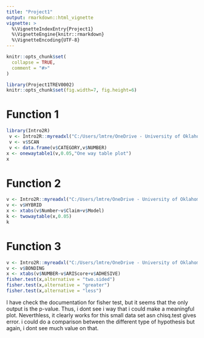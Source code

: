 ```yaml
---
title: "Project1"
output: rmarkdown::html_vignette
vignette: >
  %\VignetteIndexEntry{Project1}
  %\VignetteEngine{knitr::rmarkdown}
  %\VignetteEncoding{UTF-8}
---
```


```r
knitr::opts_chunk$set(
  collapse = TRUE,
  comment = "#>"
)
```

```r
library(Project1TREV0002)
knitr::opts_chunk$set(fig.width=7, fig.height=6) 
```

# Function 1
```r
library(Intro2R)
 v <- Intro2R::myreadxl("C:/Users/lmtre/OneDrive - University of Oklahoma/OU/Applied Regression Analysis/R Package/Excel/")
 v <- v$SCAN
 v <- data.frame(v$CATEGORY,v$NUMBER)
x <- onewaytable1(v,0.05,"One way table plot")
x
```
# Function 2

```r
v <- Intro2R::myreadxl("C:/Users/lmtre/OneDrive - University of Oklahoma/OU/Applied Regression Analysis/R Package/Excel/")
v <- v$HYBRID
x <- xtabs(v$Number~v$Claim+v$Model)
k <- twowaytable(x,0.05)
k

```

# Function 3

```r
v <- Intro2R::myreadxl("C:/Users/lmtre/OneDrive - University of Oklahoma/OU/Applied Regression Analysis/R Package/Excel/")
v <- v$BONDING
x <- xtabs(v$NUMBER~v$ARIScore+v$ADHESIVE)
fisher.test(x,alternative = "two.sided")
fisher.test(x,alternative = "greater")
fisher.test(x,alternative = "less")
```

I have check the documentation for fisher test, but it seems that the only output is the p-value. Thus, i dont see i way that i could make a meaningful plot. Neverthless, it clearly works for this small data set asn chisq.test gives error. i could do a comparison between the different type of hypothesis but again, i dont see much value on that. 
